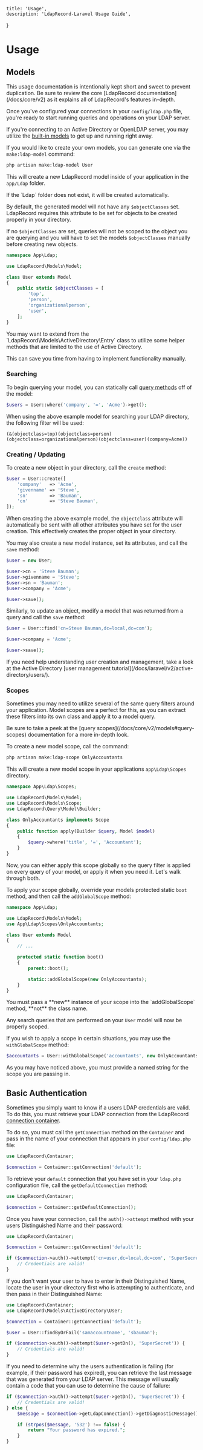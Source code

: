    title: 'Usage',
    description: 'LdapRecord-Laravel Usage Guide',
}

# Usage

## Models

<Note>
This usage documentation is intentionally kept short and sweet to prevent duplication.
Be sure to review the core [LdapRecord documentation](/docs/core/v2) as it explains
all of LdapRecord's features in-depth.
</Note>

Once you've configured your connections in your `config/ldap.php` file,
you're ready to start running queries and operations on your LDAP server.

If you're connecting to an Active Directory or OpenLDAP server, you may utilize the
[built-in models](/docs/core/v2/models#predefined-models) to get up and running right away.

If you would like to create your own models, you can generate one via the `make:ldap-model` command:

```bash
php artisan make:ldap-model User
```

This will create a new LdapRecord model inside of your application in the `app/Ldap` folder.

<Note>
If the `Ldap` folder does not exist, it will be created automatically.
</Note>

By default, the generated model will not have any `$objectClasses` set. LdapRecord requires
this attribute to be set for objects to be created properly in your directory.

If no `$objectClasses` are set, queries will not be scoped to the object you are querying
and you will have to set the models `$objectClasses` manually before creating new objects.

```php
namespace App\Ldap;

use LdapRecord\Models\Model;

class User extends Model
{
    public static $objectClasses = [
        'top',
        'person',
        'organizationalperson',
        'user',
    ];
}
```

<Note>
You may want to extend from the `LdapRecord\Models\ActiveDirectory\Entry` class to
utilize some helper methods that are limited to the use of Active Directory.

This can save you time from having to implement functionality manually.
</Note>

### Searching

To begin querying your model, you can statically call [query methods](/docs/core/v2/searching) off of the model:

```php
$users = User::where('company', '=', 'Acme')->get();
```

When using the above example model for searching your LDAP directory, the following filter will be used:

```text
(&(objectclass=top)(objectclass=person)(objectclass=organizationalperson)(objectclass=user)(company=Acme))
```

### Creating / Updating

To create a new object in your directory, call the `create` method:

```php
$user = User::create([
    'company'   => 'Acme',
    'givenname' => 'Steve',
    'sn'        => 'Bauman',
    'cn'        => 'Steve Bauman',
]);
```

When creating the above example model, the `objectclass` attribute will automatically be
sent with all other attributes you have set for the user creation. This effectively
creates the proper object in your directory.

You may also create a new model instance, set its attributes, and call the `save` method:

```php
$user = new User;

$user->cn = 'Steve Bauman';
$user->givenname = 'Steve';
$user->sn = 'Bauman';
$user->company = 'Acme';

$user->save();
```

Similarly, to update an object, modify a model that was returned from a query and call the `save` method:

```php
$user = User::find('cn=Steve Bauman,dc=local,dc=com');

$user->company = 'Acme';

$user->save();
```

<Note>
If you need help understanding user creation and management, take a look at the Active Directory
[user management tutorial](/docs/laravel/v2/active-directory/users/).
</Note>

### Scopes

Sometimes you may need to utilize several of the same query filters around your application.
Model scopes are a perfect for this, as you can extract these filters into its own class
and apply it to a model query.

<Note>
Be sure to take a peek at the [query scopes](/docs/core/v2/models#query-scopes)
documentation for a more in-depth look.
</Note>

To create a new model scope, call the command:

```bash
php artisan make:ldap-scope OnlyAccountants
```

This will create a new model scope in your applications `app\Ldap\Scopes` directory.

```php
namespace App\Ldap\Scopes;

use LdapRecord\Models\Model;
use LdapRecord\Models\Scope;
use LdapRecord\Query\Model\Builder;

class OnlyAccountants implements Scope
{
    public function apply(Builder $query, Model $model)
    {
        $query->where('title', '=', 'Accountant');
    }
}
```

Now, you can either apply this scope globally so the query filter is applied on every
query of your model, or apply it when you need it. Let's walk through both.

To apply your scope globally, override your models protected static `boot`
method, and then call the `addGlobalScope` method:

```php
namespace App\Ldap;

use LdapRecord\Models\Model;
use App\Ldap\Scopes\OnlyAccountants;

class User extends Model
{
    // ...

    protected static function boot()
    {
        parent::boot();

        static::addGlobalScope(new OnlyAccountants);
    }
}
```

<Note>
You must pass a **new** instance of your scope into the `addGlobalScope` method, **not** the class name.
</Note>

Any search queries that are performed on your `User` model will now be properly scoped.

If you wish to apply a scope in certain situations, you may use the `withGlobalScope` method:

```php
$accountants = User::withGlobalScope('accountants', new OnlyAccountants)->get();
```

As you may have noticed above, you must provide a named string for the scope you are passing in.

## Basic Authentication

Sometimes you simply want to know if a users LDAP credentials are valid.
To do this, you must retrieve your LDAP connection from the LdapRecord
[connection container](/docs/core/v2/connections/#container).

To do so, you must call the `getConnection` method on the `Container` and pass in the name of
your connection that appears in your `config/ldap.php` file:

```php
use LdapRecord\Container;

$connection = Container::getConnection('default');
```

To retrieve your `default` connection that you have set in your `ldap.php` configuration
file, call the `getDefaultConnection` method:

```php
use LdapRecord\Container;

$connection = Container::getDefaultConnection();
```

Once you have your connection, call the `auth()->attempt` method with your users
Distinguished Name and their password:

```php
use LdapRecord\Container;

$connection = Container::getConnection('default');

if ($connection->auth()->attempt('cn=user,dc=local,dc=com', 'SuperSecret')) {
    // Credentials are valid!
}
```

If you don't want your user to have to enter in their Distinguished Name, locate the
user in your directory first who is attempting to authenticate, and then pass in
their Distinguished Name:

```php
use LdapRecord\Container;
use LdapRecord\Models\ActiveDirectory\User;

$connection = Container::getConnection('default');

$user = User::findByOrFail('samaccountname', 'sbauman');

if ($connection->auth()->attempt($user->getDn(), 'SuperSecret')) {
    // Credentials are valid!
}
```

If you need to determine why the users authentication is failing (for example, if their password has expired),
you can retrieve the last message that was generated from your LDAP server. This message will usually
contain a code that you can use to determine the cause of failure:

```php
if ($connection->auth()->attempt($user->getDn(), 'SuperSecret')) {
    // Credentials are valid!
} else {
    $message = $connection->getLdapConnection()->getDiagnosticMessage();

    if (strpos($message, '532') !== false) {
        return "Your password has expired.";
    }
}
```
